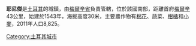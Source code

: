 '''耶尼傑'''是[[土耳其|土耳其]]的城鎮，由[[梅爾辛省|梅爾辛省]]負責管轄，位於該國南部，距離首府[[梅爾辛|梅爾辛]]43公里，始建於1543年，海拔高度30米，主要農作物有[[棉花|棉花]]、蔬菜、[[柑橘|柑橘]]和[[小麥|小麥]]，2011年人口8,825。

{{Turkey-geo-stub}}
[[Category:土耳其城市|Category:土耳其城市]]